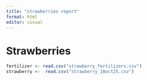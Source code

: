 ```yaml
---
title: "strawberries report"
format: html
editor: visual
---
```


# Strawberries

```r
fertilizer <- read.csv("strawberry_fertilizers.csv") 
strawberry <-  read.csv("strawberry_10oct25.csv")
```

```r

```
